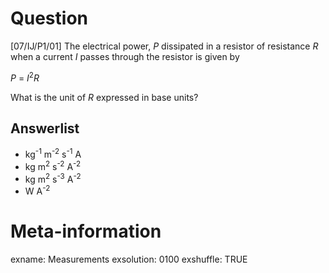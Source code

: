 Question
========
[07/IJ/P1/01]
The electrical power, _P_ dissipated in a resistor of resistance _R_ when a current _I_ passes through the resistor is given by

_P_ = _I_^2^_R_

What is the unit of _R_ expressed in base units?

Answerlist
----------
* kg^-1^ m^-2^ s^-1^ A
* kg m^2^ s^-2^ A^-2^
* kg m^2^ s^-3^ A^-2^
* W A^-2^


Meta-information
================
exname: Measurements
exsolution: 0100
exshuffle: TRUE